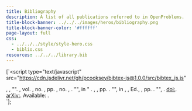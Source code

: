 ```yaml
---
title: Bibliography
description: A list of all publications referred to in OpenProblems.
title-block-banner: ../../../images/heros/bibliography.png
title-block-banner-color: '#ffffff'
page-layout: full
css:
  - ../../../style/style-hero.css
  - biblio.css
resources: ../../../library.bib
---
```




[`<script
  type="text/javascript"
  src="https://cdn.jsdelivr.net/gh/pcooksey/bibtex-js@1.0.0/src/bibtex_js.js"
></script>
<bibtex src="/library.bib"></bibtex>
<div class="bibtex_template">
  <div class="bibtexVar bibtex-citation" id="+BIBTEXKEY+" extra="BIBTEXKEY">
    <!-- author -->
    <span class="author" max="3">
      <span class="if von"><span class="von"> </span></span
      ><span class="last"></span
      ><span class="if junior"> <span class="junior"></span></span>,
      <span class="first_initial"></span></span
    >,
    <!-- title, journal, year etc -->
    <span class="if BIBTEXTYPEKEY==ARTICLE">
      "<span class="title"></span>". <em><span class="journal"></span></em>,
      <span class="if volume">vol. <span class="volume"></span>, </span>
      <span class="if number">no. <span class="number"></span>, </span>
      <span class="if pages">pp. <span class="pages"></span>, </span>
      <span class="if month">no. <span class="month"></span>, </span>
      <span class="year"></span>.
    </span>
    <span class="if BIBTEXTYPEKEY==BOOK || BIBTEXTYPEKEY==INBOOK">
      <span class="if chapter">"<span class="chapter"></span>", in "</span>
      <em><span class="title"></span></em>. <span class="publisher"></span>,
      <span class="year"></span>
      <span class="if pages">, pp. <span class="pages"></span></span>.
    </span>
    <span class="if BIBTEXTYPEKEY==INPROCEEDINGS">
      "<span class="title"></span>", in
      <em><span class="booktitle"></span></em>,
      <span class="if editor"><span class="editor"></span>, Ed., </span>
      <span class="if month"><span class="month"></span> </span>
      <span class="year"></span>
      <span class="if pages">, pp. <span class="pages"></span></span>.
    </span>
    <span class="if BIBTEXTYPEKEY==MISC">
      "<span class="title"></span>", <span class="year"></span>.
    </span>
    <!-- doi / url -->
    <span class="if doi">
      <a class="bibtexVar" href="http://dx.doi.org/+DOI+" extra="doi"
        >doi:<span class="doi"></span></a
      >.
    </span>
    <span class="if !doi">
      <span class="if arxivid">
        <a
          class="bibtexVar"
          href="https://arxiv.org/abs/+ARXIVID+"
          extra="arxivid"
          >arXiv:<span class="arxivid"></span></a
        >.
      </span>
      <span class="if !arxivid">
        <span class="if url">
          Available: <a class="url"><span class="url"></span></a>.
        </span>
      </span>
    </span>
  </div>
</div>
<div id="bibtex_display" callback="add_anchors(bibtex_display)"></div>
<script src="https://cdn.jsdelivr.net/npm/anchor-js/anchor.min.js"></script>
<script>
  function add_anchors(bibtex_display) {
    anchors.add(".bibtex-citation");
    if (window.location.hash != "") {
      window.location.href = window.location.hash;
    }
  }
</script>`];

<div dangerouslySetInnerHTML={{ __html: quartoRawHtml[0] }} />
